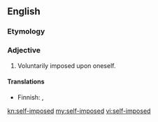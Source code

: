 ==English==

===Etymology===
{{prefix|self|imposed|lang=en}}

===Adjective===
{{en-adj|-|head=[[self]]-[[imposed]]}}

# Voluntarily imposed upon oneself.

====Translations====
{{trans-top|voluntarily imposed upon oneself}}
* Finnish: {{t|fi|oma-aloitteinen}}, {{t|fi|vapaaehtoinen}}
{{trans-mid}}
{{trans-bottom}}

[[kn:self-imposed]]
[[my:self-imposed]]
[[vi:self-imposed]]